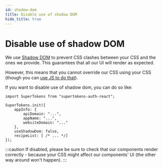 ```yaml
---
id: shadow-dom
title: Disable use of shadow DOM
hide_title: true
---
```



# Disable use of shadow DOM

We use [Shadow DOM](https://developer.mozilla.org/en-US/docs/Web/Web_Components/Using_shadow_DOM) to prevent CSS clashes between your CSS and the ones we provide. This guarantees that all our UI will render as expected.

However, this means that you cannot override our CSS using your CSS (though you can [use JS to do that](./changing-style)).

If you want to disable use of shadow dom, you can do so like:

<FrontendSDKTabs>
<TabItem value="reactjs">

```tsx
import SuperTokens from "supertokens-auth-react";

SuperTokens.init({
    appInfo: {
        apiDomain: "...",
        appName: "...",
        websiteDomain: "..."
    },
    useShadowDom: false,
    recipeList: [ /* ... */]
});
```
</TabItem>
</FrontendSDKTabs>

:::caution
If disabled, please be sure to check that our components render correctly - because your CSS might affect our components' UI (the other way around won't happen).
:::